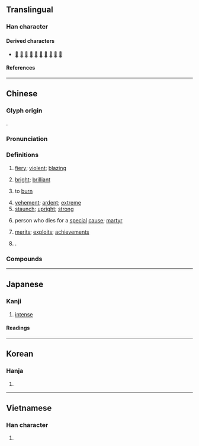 {{character info}}
{{character info|0xf99f}}
==Translingual==

===Han character===
{{Han char|rn=86|rad=火|as=06|sn=10|four=12330|canj=MNF|ids=⿱列灬}}

====Derived characters====
* [[𠗹]] [[𢟏]] [[𤍅]] [[𦃾]] [[𧏲]] [[𨃻]] [[𦤭]] [[𦶣]] [[𤹐]] [[𩄰]]

====References====
{{Han ref|kx=0669.160|dkj=18987|dj=1078.210|hdz=32201.120|uh=70C8}}
{{Han ref|uh=F99F}}

----

==Chinese==
{{zh-forms|alt=煭,𤉩,烮,𤋴}}

===Glyph origin===
{{Han etym}}
{{Han compound|列|火|alt2=灬|ls=psc|c1=p|c2=s|t2=fire}}.

===Pronunciation===
{{zh-pron
|m=liè
|ma=y
|c=lit6
|c-t=let5
|h=pfs=lie̍t;gd=liêd6
|mb=liĕ
|md=liĕk
|mn=ml,jj,na,ct,zp,tw:lia̍t/ha:le̍t/ly:liat
|mn-t=liêg8/liag8
|mn-t_note=liêg8 - Chaozhou; liag8 - Shantou
|w=5liq
|mc=y
|oc=y
|cat=a,n,v
}}

===Definitions===
{{zh-hanzi}}

# [[fiery]]; [[violent]]; [[blazing]]
# {{lb|zh|literary}}  [[bright]]; [[brilliant]]
# {{lb|zh|literary}} to [[burn]]
# [[vehement]]; [[ardent]]; [[extreme]]
# [[staunch]]; [[upright]]; [[strong]]
# {{lb|zh|honorific}} person who dies for a [[special]] [[cause]]; [[martyr]]
# {{lb|zh|literary}}  [[merit]]s; [[exploit]]s; [[achievement]]s
# {{surname|zh|nodot=1}}.

===Compounds===
{{zh-der|丕烈|功烈|壯烈|一門忠烈|忠臣烈士|前烈|休烈|三貞九烈|慘烈|勇烈|九烈三貞|弘烈|慷慨激烈|愈演愈烈|光烈|劇烈|剛烈|性如烈火|忠烈|勃極烈|崔烈銅臭|徽烈|忠孝節烈|壯烈成仁|家烈|強烈|乾柴烈火|先烈|烈性|烈火乾柴|烈焰|烈紙錢|烈風|洪烈|烈火真金|流風遺烈|烈女|毒烈|栗烈|烈士|烈火轟雷|真金烈火|烈度|烈酒|熾烈|烈紙|烈祖|烈燄|烈日當空|烈丈夫|猛烈|熱烈|烈暑|烈陽|烈貨|烈烈轟轟|烈烈|烈火|烈日|烈文|烈婦|烈士徇名|烈味|狂風烈日|濃烈|激烈|烈焰騰空|暴烈|決烈|昂昂烈烈|轟烈|英烈千秋|羽蹈烈火|貪殘酷烈|豐功懋烈|豐功盛烈|遺風餘烈|鴻烈|風烈|興高采烈|轟轟烈烈|郁烈|餘烈|餘業遺烈|膂烈|革命先烈|遺芳餘烈|芬烈|節烈|酷烈|英風偉烈|英烈|遺烈|遺孽餘烈|貞烈|貞夫烈婦|芳烈|烈嶼}}

----

==Japanese==

===Kanji===
{{ja-kanji|grade=c|rs=火06}}

# [[intense]]

====Readings====
{{ja-readings
|goon=れち
|kanon=れつ
|kun=はげ-し.い
|nanori=やす
}}

----

==Korean==

===Hanja===
{{ko-hanja|hangeul=[[렬]]>[[열]]|eumhun=|rv=ryeol>yeol|mr=ryŏl>yŏl|y=lyel>yel}}

# {{rfdef|ko|sort=火06}}

----

==Vietnamese==

===Han character===
{{vi-readings|reading=[[liệt]], [[lét]], [[lẹt]], [[lết]], [[lướt]], [[rét]], [[rẹt]], [[riệt]]|rs=火06}}

# {{rfdef|vi|sort=火06}}